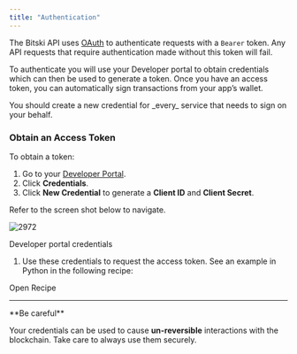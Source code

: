 ```yaml
---
title: "Authentication"
---
```


The Bitski API uses [OAuth](https://oauth.net) to authenticate requests with a
`Bearer` token. Any API requests that require authentication made without this
token will fail.

To authenticate you will use your Developer portal to obtain credentials which
can then be used to generate a token. Once you have an access token, you can
automatically sign transactions from your app’s wallet.

<Note>
  You should create a new credential for _every_ service that needs to sign on
  your behalf.
</Note>

### Obtain an Access Token

To obtain a token:

1. Go to your [Developer Portal](https://developer.bitski.com).
2. Click **Credentials**.
3. Click **New Credential** to generate a **Client ID** and **Client Secret**.

Refer to the screen shot below to navigate.

![2972](/images/aa9ccb5-developer-portal-credentials.png "developer-portal-credentials.png")

Developer portal credentials

1. Use these credentials to request the access token. See an example in Python
   in the following recipe:

<Card title="Get an access token" icon="check" href="/recipes/get-access-token">
  Open Recipe
</Card>

---

<Warning>
**Be careful**

Your credentials can be used to cause **un-reversible** interactions with the
blockchain. Take care to always use them securely.

</Warning>
